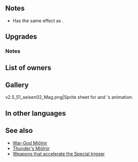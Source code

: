 {{Weapon Infobox
|tagid=SID_トールハンマー
|weaponType=Blue Tome
|might=14
|range=2
|effect=Accelerates Special trigger (cooldown count-1).<br>If unit initiates combat, grants Spd+6 during combat.
|cooldown=-1
|cost=400
|exclusive=1
|userVersion1=Closed
|userVersion2=Open
|userVersion3=Gleam Closed
|userVersion4=Gleam Open
|statModifiers=0,14,0,0,0
|required=Thoron
|refinePaths=default
|refineSP=400
|refineMedals=500
|refineDews=200
|upgradedEffect=Accelerates Special trigger (cooldown count-1). If unit initiates combat or is not adjacent to an ally, grants Spd+6 during combat.
|effectSkill1=If unit initiates combat or if unit is not adjacent to an ally, grants Atk/Spd+5 during combat and neutralizes effects that prevent unit's follow-up attacks.
|iconSkill1=Mjölnir W.png
|tagidExtraSkill1=無
|SE=se_effect_t_hummer.flac
|properties=random_owner
}}
==Notes==
* Has the same effect as {{Pt|Darting Blow 3}}.
{{IfUnitInitiates}}
{{Combat boosts}}
==Upgrades==
{{Weapon Upgrade List}}
===Notes===
{{Combat boosts}}
{{Follow-up effect neutralization|preventOnly=1}}
==List of owners==
{{Skill Hero List}}
==Gallery==
<gallery>
v2.5_51_seisen02_Mag.png|Sprite sheet for {{St|Loptous}} and {{PAGENAME}}'s animation.
</gallery>
==In other languages==
{{OtherLanguages
|japanese=トールハンマー
|german=Mjölnir
|spanishEU=Mjölnir
|spanishLA=Mjölnir
|french=Mjölnir
|italian=Mjölnir
|chineseTW=雷神之槌
|portuguese=Mjölnir
}}
==See also==
* [[War-God Mjölnir]]
* [[Thunder's Mjölnir]]
* [[Weapons that accelerate the Special trigger]]
{{Weapons Navbox}}